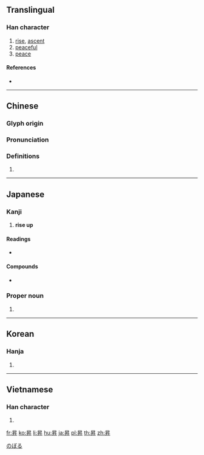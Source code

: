 {{character info/new}}
{{also|升}}
==Translingual==

===Han character===
{{Han char|rn=72|rad=日|as=04|sn=8|four=60440|canj=AHT|ids=⿱日升}}

# [[rise]], [[ascent]]
# [[peaceful]]
# [[peace]]

====References====
* {{Han ref|kx=0491.020|dkj=13794|dj=0852.100|hdz=21490.090|uh=6607|ud=26119|bh=AA40|bd=43584}}

----

==Chinese==
{{zh-forms}}

===Glyph origin===
{{Han etym}}

===Pronunciation===
{{zh-pron
|m=shēng
|c=sing1
|h=pfs=
|md=
|mn=seng
|w=
|mc=y
|oc=y
|cat=
}}

===Definitions===
{{zh-hanzi}}

# {{rfdef|lang=zh}}

----

==Japanese==

===Kanji===
{{ja-kanji|grade=c|rs=日04}}

# '''rise up'''

====Readings====
* {{ja-readings|goon=[[しょう]] (shō)|kanon=[[しょう]] (shō)|kun=[[のぼる]] (noboru)}}

====Compounds====
* {{ja-r|昇進|しょうしん}}

===Proper noun===
{{ja-pos|proper|のぼる}}

# {{given name|male|lang=ja}}

[[Category:Japanese male given names|のぼる]]

----

==Korean==

===Hanja===
{{ko-hanja|hangeul=승|eumhun=|rv=seung|mr=sŭng|y=sung}}

# {{defn|lang=ko|sort=日04}}

----

==Vietnamese==

===Han character===
{{vi-hantu|[[thăng]]|rs=日04}}

# {{defn|lang=vi|sort=日04}}

[[fr:昇]]
[[ko:昇]]
[[li:昇]]
[[hu:昇]]
[[ja:昇]]
[[pl:昇]]
[[th:昇]]
[[zh:昇]]